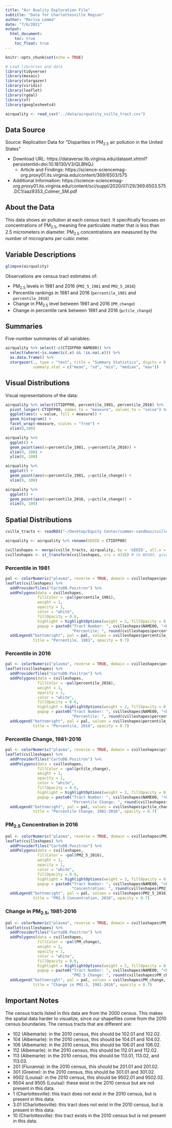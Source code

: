 ```yaml
---
title: "Air Quality Exploration File"
subtitle: "Data for Charlottesville Region"
author: "Marisa Lemma"
date: "7/6/2021"
output: 
  html_document: 
    toc: true
    toc_float: true
---
```


```r
knitr::opts_chunk$set(echo = TRUE)

# Load libraries and data
library(tidyverse)
library(mosaic)
library(stargazer)
library(viridis)
library(leaflet)
library(rgdal)
library(sf)
library(googlesheets4)

airquality <- read_csv("../data/airquality_cville_tract.csv")

```

## Data Source

Source: Replication Data for "Disparities in PM~2.5~ air pollution in the United States"

* Download URL: https://dataverse.lib.virginia.edu/dataset.xhtml?persistentId=doi:10.18130/V3/QLBNQJ
  + Article and Findings: https://science-sciencemag-org.proxy01.its.virginia.edu/content/369/6503/575
* Additional Information: https://science-sciencemag-org.proxy01.its.virginia.edu/content/sci/suppl/2020/07/29/369.6503.575.DC1/aaz9353_Colmer_SM.pdf


## About the Data

This data shows air pollution at each census tract. It specifically focuses on concentrations of PM~2.5~, meaning fine particulate matter that is less than 2.5 micrometers in diameter. PM~2.5~ concentrations are measured by the number of micrograms per cubic meter.


## Variable Descriptions
```r
glimpse(airquality)
```

Observations are census tract estimates of:

* PM~2.5~ levels in 1981 and 2016 (`PM2_5_1981` and `PM2_5_2016`)
* Percentile rankings in 1981 and 2016 (`percentile_1981` and `percentile_2016`)
* Change in PM~2.5~ level between 1981 and 2016 (`PM_change`)
* Change in percentile rank between 1981 and 2016 (`pctile_change`)

## Summaries

Five-number summaries of all variables:
```r
airquality %>% select(-c(CTIDFP00:NAME00)) %>% 
  select(where(~is.numeric(.x) && !is.na(.x))) %>% 
  as.data.frame() %>% 
  stargazer(., type = "text", title = "Summary Statistics", digits = 0,
            summary.stat = c("mean", "sd", "min", "median", "max"))
```

## Visual Distributions

Visual representations of the data:

```r
airquality %>% select(CTIDFP00, percentile_1981, percentile_2016) %>% 
  pivot_longer(-CTIDFP00, names_to = "measure", values_to = "value") %>% 
  ggplot(aes(x = value, fill = measure)) + 
  geom_histogram() + 
  facet_wrap(~measure, scales = "free") +
  xlim(0,100)
```

```r
airquality %>% 
  ggplot() +
  geom_point(aes(x=percentile_1981, y=percentile_2016)) +
  xlim(0, 100) +
  ylim(0, 100)
```

```r
airquality %>% 
  ggplot() +
  geom_point(aes(x=percentile_1981, y=pctile_change)) +
  xlim(0, 100) 
```

```r
airquality %>% 
  ggplot() +
  geom_point(aes(x=percentile_2016, y=pctile_change)) +
  xlim(0, 100) 
```


## Spatial Distributions

```r
cville_tracts <- readRDS("~/Desktop/Equity Center/summer-sandbox/cville_region_collection/data/cville_tracts.RDS")

airquality <- airquality %>% rename(GEOID = CTIDFP00)

cvilleshapes <- merge(cville_tracts, airquality, by = 'GEOID', all.x = T)
cvilleshapes <- st_transform(cvilleshapes, crs = 4326) # to WGS84, given error
```

### Percentile in 1981
```r
pal <- colorNumeric("plasma", reverse = TRUE, domain = cvilleshapes$percentile_1981)
leaflet(cvilleshapes) %>%
  addProviderTiles("CartoDB.Positron") %>%
  addPolygons(data = cvilleshapes,
              fillColor = ~pal(percentile_1981),
              weight = 1,
              opacity = 1,
              color = "white",
              fillOpacity = 0.6,
              highlight = highlightOptions(weight = 2, fillOpacity = 0.8, bringToFront = T),
              popup = paste0("Tract Number: ", cvilleshapes$NAME00, "<br>",
                             "Percentile: ", round(cvilleshapes$percentile_1981, 2))) %>%
  addLegend("bottomright", pal = pal, values = cvilleshapes$percentile_1981,
            title = "Percentile, 1981", opacity = 0.7)
```

### Percentile in 2016
```r
pal <- colorNumeric("plasma", reverse = TRUE, domain = cvilleshapes$percentile_2016)
leaflet(cvilleshapes) %>%
  addProviderTiles("CartoDB.Positron") %>%
  addPolygons(data = cvilleshapes,
              fillColor = ~pal(percentile_2016),
              weight = 1,
              opacity = 1,
              color = "white",
              fillOpacity = 0.6,
              highlight = highlightOptions(weight = 2, fillOpacity = 0.8, bringToFront = T),
              popup = paste0("Tract Number: ", cvilleshapes$NAME00, "<br>",
                             "Percentile: ", round(cvilleshapes$percentile_2016, 2))) %>%
  addLegend("bottomright", pal = pal, values = cvilleshapes$percentile_2016,
            title = "Percentile, 2016", opacity = 0.7)
```


### Percentile Change, 1981-2016
```r
pal <- colorNumeric("plasma", reverse = TRUE, domain = cvilleshapes$pctile_change)
leaflet(cvilleshapes) %>%
  addProviderTiles("CartoDB.Positron") %>%
  addPolygons(data = cvilleshapes,
              fillColor = ~pal(pctile_change),
              weight = 1,
              opacity = 1,
              color = "white",
              fillOpacity = 0.6,
              highlight = highlightOptions(weight = 2, fillOpacity = 0.8, bringToFront = T),
              popup = paste0("Tract Number: ", cvilleshapes$NAME00, "<br>",
                             "Percentile Change: ", round(cvilleshapes$pctile_change, 2))) %>%
  addLegend("bottomright", pal = pal, values = cvilleshapes$pctile_change,
            title = "Percentile Change, 1981-2016", opacity = 0.7)
```

### PM~2.5~ Concentration in 2016
```r
pal <- colorNumeric("plasma", reverse = TRUE, domain = cvilleshapes$PM2_5_2016)
leaflet(cvilleshapes) %>%
  addProviderTiles("CartoDB.Positron") %>%
  addPolygons(data = cvilleshapes,
              fillColor = ~pal(PM2_5_2016),
              weight = 1,
              opacity = 1,
              color = "white",
              fillOpacity = 0.6,
              highlight = highlightOptions(weight = 2, fillOpacity = 0.8, bringToFront = T),
              popup = paste0("Tract Number: ", cvilleshapes$NAME00, "<br>",
                             "Concentration: ", round(cvilleshapes$PM2_5_2016, 2))) %>%
  addLegend("bottomright", pal = pal, values = cvilleshapes$PM2_5_2016,
            title = "PM2.5 Concentration, 2016", opacity = 0.7)
```


### Change in PM~2.5~, 1981-2016
```r
pal <- colorNumeric("plasma", reverse = TRUE, domain = cvilleshapes$PM_change)
leaflet(cvilleshapes) %>%
  addProviderTiles("CartoDB.Positron") %>%
  addPolygons(data = cvilleshapes,
              fillColor = ~pal(PM_change),
              weight = 1,
              opacity = 1,
              color = "white",
              fillOpacity = 0.6,
              highlight = highlightOptions(weight = 2, fillOpacity = 0.8, bringToFront = T),
              popup = paste0("Tract Number: ", cvilleshapes$NAME00, "<br>",
                             "PM2.5 Change: ", round(cvilleshapes$PM_change, 2))) %>%
  addLegend("bottomright", pal = pal, values = cvilleshapes$PM_change,
            title = "Change in PM2.5, 1981-2016", opacity = 0.7)
```


## Important Notes

The census tracts listed in this data are from the 2000 census. This makes the spatial data harder to visualize, since our shapefiles come from the 2010 census boundaries. The census tracts that are different are:

* 102 (Albemarle): in the 2010 census, this should be 102.01 and 102.02.
* 104 (Albemarle): in the 2010 census, this should be 104.01 and 104.02. 
* 106 (Albemarle): in the 2010 census, this should be 106.01 and 106.02.
* 112 (Albemarle): in the 2010 census, this should be 112.01 and 112.02.
* 113 (Albemarle): in the 2010 census, this should be 113.01, 113.02, and 113.03.
* 201 (Fluvanna): in the 2010 census, this should be 201.01 and 201.02.
* 301 (Greene): in the 2010 census, this should be 301.01 and 301.02.
* 9502 (Louisa): in the 2010 census, this should be 9502.01 and 9502.02.
* 9504 and 9505 (Louisa): these exist in the 2010 census but are not present in this data.
* 1 (Charlottesville): this tract does not exist in the 2010 census, but is present in this data.
* 3.01 (Charlottesville): this tract does not exist in the 2010 census, but is present in this data.
* 10 (Charlottesville): this tract exists in the 2010 census but is not present in this data.